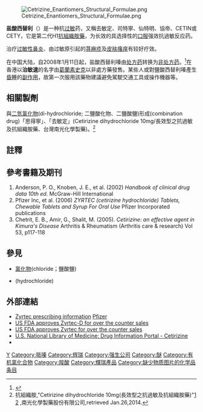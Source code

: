 {{noteTA
|T=zh-hant:鹽酸西替利嗪; zh-hans:盐酸西替利嗪
|G1=Cetirizine
|G2=Chemistry
|G3=Medicine
}}
{{medical}}
{{Drugbox
| verifiedrevid = 460026203
| IUPAC_name = (±)-[2-[4-[(4-chlorophenyl)phenylmethyl]-1- piperazinyl]ethoxy]acetic acid
| image = Cetirizine structure.svg
| imagename = Cetirizine
| image2 = Cetirizine ball-and-stick animation.gif
| drug_name = 鹽酸西替利嗪<br>{{lang|en|Cetirizine }}
<!--Clinical data-->
| tradename = Zyrtec
| Drugs.com = {{drugs.com|monograph|cetirizine-hydrochloride}}
| MedlinePlus = a698026
| licence_EU =  
| licence_US = Cetirizine
| pregnancy_US = B
| legal_UK = GSL
| legal_US = OTC
| legal_status = OTC in Canada
| routes_of_administration = [[口服|口服]]

<!--Pharmacokinetic data-->
| bioavailability = 吸收性很好
| protein_bound = ~93%
| metabolism = 排泄性基本不變
| elimination_half-life = 8.3 小時
| excretion = 尿液(主要)、肝臟或排便(少量)

<!--Identifiers-->
| CASNo_Ref = {{cascite|correct|CAS}}
| CAS_number_Ref = {{cascite|correct|??}}
| CAS_number = 83881-51-0
| ATC_prefix = R06
| ATC_suffix = AE07
| PubChem = 2678
| IUPHAR_ligand = 1222
| DrugBank_Ref = {{drugbankcite|correct|drugbank}}
 | DrugBank = DB00341
| ChemSpiderID_Ref = {{chemspidercite|correct|chemspider}}
| ChemSpiderID = 2577
| UNII_Ref = {{fdacite|correct|FDA}}
| UNII = YO7261ME24
| KEGG_Ref = {{keggcite|correct|kegg}}
| KEGG = D07662
| ChEBI_Ref = {{ebicite|correct|EBI}}
| ChEBI = 3561
| ChEMBL_Ref = {{ebicite|correct|EBI}}
| ChEMBL = 1000

<!--Chemical data-->
| C=21 | H=25 | Cl=1 | N=2 | O=3 
| molecular_weight = 388.89
| smiles = Clc1ccc(cc1)C(c2ccccc2)N3CCN(CC3)CCOCC(=O)O
| InChI = 1/C21H25ClN2O3/c22-19-8-6-18(7-9-19)21(17-4-2-1-3-5-17)24-12-10-23(11-13-24)14-15-27-16-20(25)26/h1-9,21H,10-16H2,(H,25,26)
| InChIKey = ZKLPARSLTMPFCP-UHFFFAOYAC
| StdInChI_Ref = {{stdinchicite|correct|chemspider}}
| StdInChI = 1S/C21H25ClN2O3/c22-19-8-6-18(7-9-19)21(17-4-2-1-3-5-17)24-12-10-23(11-13-24)14-15-27-16-20(25)26/h1-9,21H,10-16H2,(H,25,26)
| StdInChIKey_Ref = {{stdinchicite|correct|chemspider}}
| StdInChIKey = ZKLPARSLTMPFCP-UHFFFAOYSA-N
| synonyms = Alerid, Alatrol, Alzene, Cetirizina, Cetirin, Cetzine, Cetirizin, Cezin, Histazine, Humex, Letizen, Razene, Reactine, Zyrtec, Zirtec, Zodac, Zirtek, Zynor, Zyrlek, Zyllergy
}}
[[File:Cetrizine_Enantiomers_Structural_Formulae.png|thumb]]

'''盐酸西替利{{ruby|嗪|-{zh-hans:qín;zh-tw:ㄑㄧㄣˊ;zh-hk:ceon4}-}}'''（{{lang-en|Cetirizine}}）是一种抗[[过敏|过敏]]药，又稱去敏定、司特寧、仙特明、協帝、CETIN或CETY，它是第二代H1[[抗組織胺藥|抗組織胺藥]]，为长效的具选择性的[[口服|口服]]强效抗過敏反应药。

治疗[[过敏性鼻炎|过敏性鼻炎]]、由过敏原引起的[[荨麻疹|荨麻疹]]及[[皮膚炎|皮肤瘙痒]]有较好疗效。

在中国大陆，自2008年1月11日起，盐酸西替利嗪由[[处方药|处方药]]转换为[[非处方药|非处方药]]。<ref>{{Cite web |url=http://www.sda.gov.cn/WS01/CL0288/27532.html |title=关于盐酸西替利嗪片等30种药品转换为非处方药的通知 |access-date=2008-07-02 |archive-url=https://web.archive.org/web/20090108181116/http://www.sda.gov.cn/WS01/CL0288/27532.html |archive-date=2009-01-08 |dead-url=yes }}</ref>在香港以'''治敏速'''的名字由[[葛蘭素史克|葛蘭素史克]]以非處方藥發售。某些人或對鹽酸西替利嗪產生[[昏睡|昏睡]]的[[副作用|副作用]]，故第一次服用該藥物建議避免駕駛交通工具或操作機器等。

==相關製劑==
與[[二氫氯化物|二氫氯化物]](di-hydrochloride; 二鹽酸化物、二鹽酸鹽)形成{{le|組合藥劑|Combination drug}}(combination drug)「思得寧」、「去敏定」(Cetirizine dihydrochloride 10mg/長效型之抗過敏及抗組織胺藥、台灣南光化學製藥)。<ref>抗組織胺,"Cetirizine dihydrochloride 10mg(長效型之抗過敏及抗組織胺藥)"[http://mab.mnd.gov.tw/med/efiles/A043502100.pdf] {{Wayback|url=http://mab.mnd.gov.tw/med/efiles/A043502100.pdf |date=20140221063700 }}[http://www.nangkuang.com.tw/index.php?option=product&lang=cht&task=pageinfo&id=200&belongid=198&index=1] {{Wayback|url=http://www.nangkuang.com.tw/index.php?option=product&lang=cht&task=pageinfo&id=200&belongid=198&index=1 |date=20181004163430 }},南光化學製藥股份有限公司,retrieved Jan.26,2014.</ref>

==註釋==
{{reflist}}

==參考書籍及期刊==
{{refbegin}}
# Anderson, P. O., Knoben, J. E., et al. (2002) ''Handbook of clinical drug data 10th ed.'' McGraw-Hill International
# Pfizer Inc, et al. (2006) ''ZYRTEC  (cetirizine hydrochloride) Tablets, Chewable Tablets and Syrup For Oral Use'' Pfizer Incorporated publications
# Chetrit, E. B., Amir, G., Shalit, M. (2005). ''Cetirizine: an effective agent in Kimura's Disease'' Arthritis & Rheumatism (Arthritis care & research) Vol 53, p117-118
{{refend}}

==參見==
*[[氯化物|氯化物]](chloride；鹽酸鹽)
*{{le|氫氯化物|Hydrochloride}}(hydrochloride)

==外部連結==
{{Portal|醫學}}
*[https://web.archive.org/web/20070927213033/http://www.pfizer.com/pfizer/download/uspi_zyrtec.pdf Zyrtec prescribing information] [[Pfizer|Pfizer]]
*[http://www.fda.gov/NewsEvents/Newsroom/PressAnnouncements/2007/ucm109025.htm US FDA approves Zyrtec-D for over the counter sales] {{Wayback|url=http://www.fda.gov/NewsEvents/Newsroom/PressAnnouncements/2007/ucm109025.htm |date=20161022203148 }}
*[http://www.fda.gov/NewsEvents/Newsroom/PressAnnouncements/2007/ucm109033.htm US FDA approves Zyrtec for over the counter sales] {{Wayback|url=http://www.fda.gov/NewsEvents/Newsroom/PressAnnouncements/2007/ucm109033.htm |date=20161022203142 }}
* [http://druginfo.nlm.nih.gov/drugportal/dpdirect.jsp?name=Cetirizine U.S. National Library of Medicine: Drug Information Portal - Cetirizine] {{Wayback|url=http://druginfo.nlm.nih.gov/drugportal/dpdirect.jsp?name=Cetirizine |date=20150603040221 }}
* {{cite web | url = https://druginfo.nlm.nih.gov/drugportal/name/cetirizine | publisher = U.S. National Library of Medicine | work = Drug Information Portal | title = Cetirizine | access-date = 2020-07-27 | archive-date = 2021-03-28 | archive-url = https://web.archive.org/web/20210328172540/https://druginfo.nlm.nih.gov/drugportal/name/cetirizine | dead-url = no }}

{{Antihistamines}}
{{Histaminergics}}
{{tsl|en|Template:PAF receptor modulators}}

[[Category:H1受体拮抗剂|Y]]
[[Category:哌嗪|Category:哌嗪]]
[[Category:辉瑞|Category:辉瑞]]
[[Category:强生公司|Category:强生公司]]
[[Category:醚|Category:醚]]
[[Category:有机氯化合物|Category:有机氯化合物]]
[[Category:羧酸|Category:羧酸]]
[[Category:輝瑞產品|Category:輝瑞產品]]
[[Category:缺少物质图片的化学品条目|Category:缺少物质图片的化学品条目]]